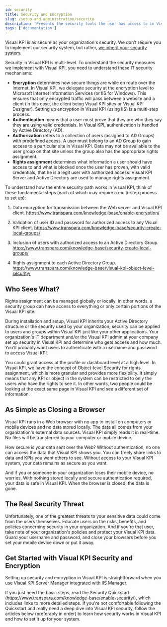 ```yaml
---
id: security
title: Security and Encryption
slug: /setup-and-administration/security
description: 'Presents the security tools the user has access to in Visual KPI.'
tags: ['documentation']
---
```


Visual KPI is as secure as your organization's security. We don't require you to implement our security system, but rather, [we inherit your security system](/docs/setup-and-administration/security/security-inheritance).

Security in Visual KPI is multi-level. To understand the security measures we implement with Visual KPI, you need to understand these IT security mechanisms:

- **Encryption** determines how secure things are while en route over the Internet. In Visual KPI, we delegate security at the encryption level to Microsoft Internet Information Services (or IIS for Windows). This ensures that only encrypted traffic will pass between a website and a client (in this case, the client being Visual KPI sites or Visual KPI Designer). Setting up encryption in Visual KPI (using IIS) is a multi-step process.
- **Authentication** means that a user must prove that they are who they say they are using valid credentials. In Visual KPI, authentication is handled by Active Directory (AD).
- **Authorization** refers to a collection of users (assigned to AD Groups) with predefined access. A user must belong to an AD Group to gain access to a particular site in Visual KPI. Data may not be available to the user group on that site unless the group also has the appropriate rights assignment.
- **Rights assignment** determines what information a user should have access to and what is blocked once the user has proven, with valid credentials, that he is a legit user with authorized access. Visual KPI Server and Active Directory are used to manage rights assignment.

To understand how the entire security path works in Visual KPI, think of these fundamental steps (each of which may require a multi-step process to set up):

1. Data encryption for transmission between the Web server and Visual KPI client. https://www.transpara.com/knowledge-base/enable-encryption/

2. Validation of user ID and password for authorized access to any Visual KPI client. https://www.transpara.com/knowledge-base/security-create-local-groups/

3. Inclusion of users with authorized access to an Active Directory Group. https://www.transpara.com/knowledge-base/security-create-local-groups/

4. Rights assignment to each Active Directory Group. https://www.transpara.com/knowledge-base/visual-kpi-object-level-security/

## Who Sees What?

Rights assignment can be managed globally or locally. In other words, a security group can have access to everything or only certain portions of the Visual KPI site.

During installation and setup, Visual KPI inherits your Active Directory structure or the security used by your organization; security can be applied to users and groups within Visual KPI just like your other applications. Your organization's IT department and/or the Visual KPI admin at your company set up security in Visual KPI and determine who gets access and how much. You'll probably want users to authenticate with a username and password to access Visual KPI.

You could grant access at the profile or dashboard level at a high level. In Visual KPI, we have the concept of Object-level Security for rights assignment, which is more granular and provides more flexibility. It simply means that any KPI or object in the system can be restricted to only the users who have the rights to see it. In other words, two people could be looking at the exact same page in Visual KPI and see a different set of information.

## As Simple as Closing a Browser

Visual KPI runs in a Web browser with no app to install on computers or mobile devices and no data stored locally. The data all comes from your organization's external data sources. Visual KPI simply reads it in real-time. No files will be transferred to your computer or mobile device.

How secure is your data sent over the Web? Without authentication, no one can access the data that Visual KPI shows you. You can freely share links to data and KPIs you want others to see. Without access to your Visual KPI system, your data remains as secure as you want.

And if you or someone in your organization loses their mobile device, no worries. With nothing stored locally and secure authentication required, your data is safe in Visual KPI. When the browser is closed, the data is gone.

## The Real Security Threat

Unfortunately, one of the greatest threats to your sensitive data could come from the users themselves. Educate users on the risks, benefits, and policies concerning security in your organization. And if you're that user, take note of your organization's policies and protect your Visual KPI data. Guard your username and password, and close your browsers before you set your mobile device down or put it away.

## Get Started with Visual KPI Security and Encryption

Setting up security and encryption in Visual KPI is straightforward when you use Visual KPI Server Manager integrated with IIS Manager.

If you just need the basic steps, read the Security Quickstart (https://www.transpara.com/knowledge-base/enable-security/), which includes links to more detailed steps. If you're not comfortable following the Quickstart and really need a deep dive into Visual KPI security, follow the articles below (preferably in order) to learn how security works in Visual KPI and how to set it up for your system.